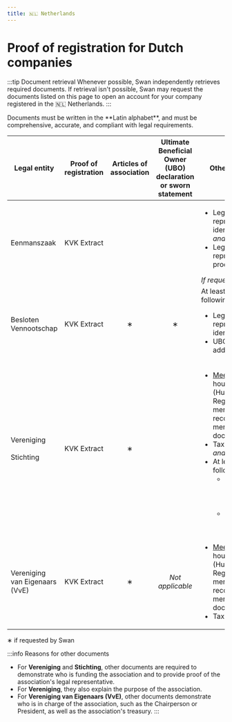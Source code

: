 ```yaml
---
title: 🇳🇱 Netherlands
---
```


# Proof of registration for Dutch companies

:::tip Document retrieval
Whenever possible, Swan independently retrieves required documents. If retrieval isn't possible, Swan may request the documents listed on this page to open an account for your company registered in the 🇳🇱 Netherlands. 
:::

<span>
<p>Documents must be written in the **Latin alphabet**, and must be comprehensive, accurate, and compliant with legal requirements.</p>
</span>

<FieldRequirementsLegend />

| Legal entity | Proof of registration | Articles of association | Ultimate Beneficial Owner (UBO) declaration or sworn statement | Other documents |
| --- | --- | :---: | :---: | --- |
| Eenmanszaak | KVK Extract | <Opt /> | <Opt /> | <ul><li>Legal representative's identity document, *and*</li><li>Legal representative's proof of address</li></ul>*If requested by Swan* |
| Besloten Vennootschap | KVK Extract | <Cnd /> ∗ | <Cnd /> ∗ | At least one of the following:<br /><ul><li>Legal representative's identity document</li><li>UBO's proof of address</li></ul> |
| Vereniging<br /><br />Stichting | KVK Extract | <Cnd /> ∗ | <Req /> | <ul><li>[Meeting minutes](./index.mdx#requirements-minutes), house rules (Huishoudelijk Reglement), member list, voting records, or board member documents, *and*</li><li>Tax documents, *and*</li><li>At least one of the following:<ul><li>Legal representative's identity document</li><li>UBO's proof of address</li></ul></li></ul> |
| Vereniging van Eigenaars (VvE) | KVK Extract | <Cnd /> ∗ | *Not applicable* | <ul><li>[Meeting minutes](./index.mdx#requirements-minutes), house rules (Huishoudelijk Reglement), member list, voting records, or board member documents, *and*</li><li>Tax documents</li></ul> |

∗ if requested by Swan

:::info Reasons for other documents
- For **Vereniging** and **Stichting**, other documents are required to demonstrate who is funding the association and to provide proof of the association's legal representative.
- For **Vereniging**, they also explain the purpose of the association.
- For **Vereniging van Eigenaars (VvE)**, other documents demonstrate who is in charge of the association, such as the Chairperson or President, as well as the association's treasury.
:::